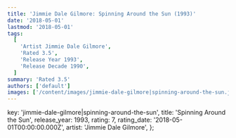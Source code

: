 ```yaml
---
title: 'Jimmie Dale Gilmore: Spinning Around the Sun (1993)'
date: '2018-05-01'
lastmod: '2018-05-01'
tags:
  [
    'Artist Jimmie Dale Gilmore',
    'Rated 3.5',
    'Release Year 1993',
    'Release Decade 1990',
  ]
summary: 'Rated 3.5'
authors: ['default']
images: ['/content/images/jimmie-dale-gilmore|spinning-around-the-sun.jpg']
---
```


  key: 'jimmie-dale-gilmore|spinning-around-the-sun',
  title: 'Spinning Around the Sun',
  release_year: 1993,
  rating: 7,
  rating_date: '2018-05-01T00:00:00.000Z',
  artist: 'Jimmie Dale Gilmore',
};

<MusicRating data={data} />

